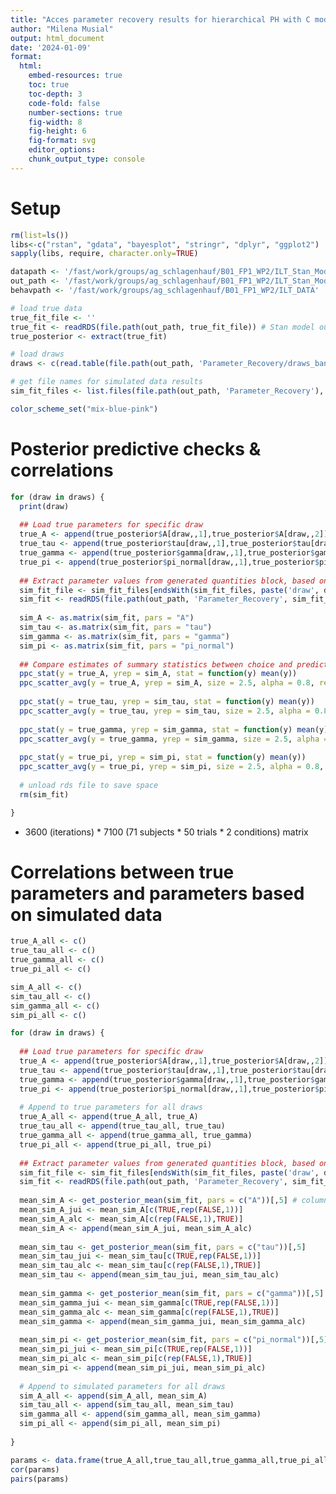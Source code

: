 ---
title: "Acces parameter recovery results for hierarchical PH with C model"
author: "Milena Musial"
output: html_document
date: '2024-01-09'
format: 
  html:
    embed-resources: true
    toc: true
    toc-depth: 3
    code-fold: false
    number-sections: true
    fig-width: 8
    fig-height: 6
    fig-format: svg
    editor_options: 
    chunk_output_type: console
---

# Setup

```{r}
rm(list=ls())
libs<-c("rstan", "gdata", "bayesplot", "stringr", "dplyr", "ggplot2")
sapply(libs, require, character.only=TRUE)

datapath <- '/fast/work/groups/ag_schlagenhauf/B01_FP1_WP2/ILT_Stan_Modeling'
out_path <- '/fast/work/groups/ag_schlagenhauf/B01_FP1_WP2/ILT_Stan_Modeling/Output'
behavpath <- '/fast/work/groups/ag_schlagenhauf/B01_FP1_WP2/ILT_DATA'

# load true data
true_fit_file <- ''
true_fit <- readRDS(file.path(out_path, true_fit_file)) # Stan model output
true_posterior <- extract(true_fit)

# load draws
draws <- c(read.table(file.path(out_path, 'Parameter_Recovery/draws_bandit2arm_delta_PH_rep_hierarchical.txt'), sep = " ")[1:100,1]) # adapt nrows in case of more simulation runs

# get file names for simulated data results
sim_fit_files <- list.files(file.path(out_path, 'Parameter_Recovery'), pattern = "*.bandit2arm_delta_PH_rep_hierarchical.*\\.rds$", full.names = F)

color_scheme_set("mix-blue-pink")
```

# Posterior predictive checks & correlations

```{r}
for (draw in draws) {
  print(draw)
  
  ## Load true parameters for specific draw
  true_A <- append(true_posterior$A[draw,,1],true_posterior$A[draw,,2])
  true_tau <- append(true_posterior$tau[draw,,1],true_posterior$tau[draw,,2])
  true_gamma <- append(true_posterior$gamma[draw,,1],true_posterior$gamma[draw,,2])
  true_pi <- append(true_posterior$pi_normal[draw,,1],true_posterior$pi_normal[draw,,2])
  
  ## Extract parameter values from generated quantities block, based on simulated data, for respective draw
  sim_fit_file <- sim_fit_files[endsWith(sim_fit_files, paste('draw', draw, '.rds', sep=""))]
  sim_fit <- readRDS(file.path(out_path, 'Parameter_Recovery', sim_fit_file)) # Stan model output
  
  sim_A <- as.matrix(sim_fit, pars = "A")
  sim_tau <- as.matrix(sim_fit, pars = "tau")
  sim_gamma <- as.matrix(sim_fit, pars = "gamma")
  sim_pi <- as.matrix(sim_fit, pars = "pi_normal")
  
  ## Compare estimates of summary statistics between choice and predicted choice
  ppc_stat(y = true_A, yrep = sim_A, stat = function(y) mean(y))
  ppc_scatter_avg(y = true_A, yrep = sim_A, size = 2.5, alpha = 0.8, ref_line = TRUE)
  
  ppc_stat(y = true_tau, yrep = sim_tau, stat = function(y) mean(y))
  ppc_scatter_avg(y = true_tau, yrep = sim_tau, size = 2.5, alpha = 0.8, ref_line = TRUE)
  
  ppc_stat(y = true_gamma, yrep = sim_gamma, stat = function(y) mean(y))
  ppc_scatter_avg(y = true_gamma, yrep = sim_gamma, size = 2.5, alpha = 0.8, ref_line = TRUE)
  
  ppc_stat(y = true_pi, yrep = sim_pi, stat = function(y) mean(y))
  ppc_scatter_avg(y = true_pi, yrep = sim_pi, size = 2.5, alpha = 0.8, ref_line = TRUE)
  
  # unload rds file to save space
  rm(sim_fit)

}
```

-   3600 (iterations) \* 7100 (71 subjects \* 50 trials \* 2 conditions) matrix

# Correlations between true parameters and parameters based on simulated data

```{r}
true_A_all <- c()
true_tau_all <- c()
true_gamma_all <- c()
true_pi_all <- c()

sim_A_all <- c()
sim_tau_all <- c()
sim_gamma_all <- c()
sim_pi_all <- c()

for (draw in draws) {
  
  ## Load true parameters for specific draw
  true_A <- append(true_posterior$A[draw,,1],true_posterior$A[draw,,2])
  true_tau <- append(true_posterior$tau[draw,,1],true_posterior$tau[draw,,2])
  true_gamma <- append(true_posterior$gamma[draw,,1],true_posterior$gamma[draw,,2])
  true_pi <- append(true_posterior$pi_normal[draw,,1],true_posterior$pi_normal[draw,,2])
  
  # Append to true parameters for all draws
  true_A_all <- append(true_A_all, true_A)
  true_tau_all <- append(true_tau_all, true_tau)
  true_gamma_all <- append(true_gamma_all, true_gamma)
  true_pi_all <- append(true_pi_all, true_pi)
  
  ## Extract parameter values from generated quantities block, based on simulated data, for respective draw
  sim_fit_file <- sim_fit_files[endsWith(sim_fit_files, paste('draw', draw, '.rds', sep=""))]
  sim_fit <- readRDS(file.path(out_path, 'Parameter_Recovery', sim_fit_file)) # Stan model output
  
  mean_sim_A <- get_posterior_mean(sim_fit, pars = c("A"))[,5] # column 5 contains all chains combined, 1-4 include each chain separately
  mean_sim_A_jui <- mean_sim_A[c(TRUE,rep(FALSE,1))]
  mean_sim_A_alc <- mean_sim_A[c(rep(FALSE,1),TRUE)]
  mean_sim_A <- append(mean_sim_A_jui, mean_sim_A_alc)
  
  mean_sim_tau <- get_posterior_mean(sim_fit, pars = c("tau"))[,5]
  mean_sim_tau_jui <- mean_sim_tau[c(TRUE,rep(FALSE,1))]
  mean_sim_tau_alc <- mean_sim_tau[c(rep(FALSE,1),TRUE)]
  mean_sim_tau <- append(mean_sim_tau_jui, mean_sim_tau_alc)
  
  mean_sim_gamma <- get_posterior_mean(sim_fit, pars = c("gamma"))[,5]
  mean_sim_gamma_jui <- mean_sim_gamma[c(TRUE,rep(FALSE,1))]
  mean_sim_gamma_alc <- mean_sim_gamma[c(rep(FALSE,1),TRUE)]
  mean_sim_gamma <- append(mean_sim_gamma_jui, mean_sim_gamma_alc)
  
  mean_sim_pi <- get_posterior_mean(sim_fit, pars = c("pi_normal"))[,5]
  mean_sim_pi_jui <- mean_sim_pi[c(TRUE,rep(FALSE,1))]
  mean_sim_pi_alc <- mean_sim_pi[c(rep(FALSE,1),TRUE)]
  mean_sim_pi <- append(mean_sim_pi_jui, mean_sim_pi_alc)
  
  # Append to simulated parameters for all draws
  sim_A_all <- append(sim_A_all, mean_sim_A)
  sim_tau_all <- append(sim_tau_all, mean_sim_tau)
  sim_gamma_all <- append(sim_gamma_all, mean_sim_gamma)
  sim_pi_all <- append(sim_pi_all, mean_sim_pi)
  
}
```

```{r}
params <- data.frame(true_A_all,true_tau_all,true_gamma_all,true_pi_all,sim_A_all,sim_tau_all,sim_gamma_all,sim_pi_all)
cor(params)
pairs(params)
```
